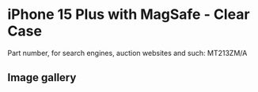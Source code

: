 
# iPhone 15 Plus  with MagSafe - Clear Case

Part number, for search engines, auction websites and such: MT213ZM/A

## Image gallery

<div style={{ width: "768px" }}>
  <GalleryComponent
    images={[
      {
        original: "/everysource/MT213.webp",
        thumbnail: "/everypreview/MT213.webp",
      },
      {
        original: "/everysource/MT213_AV1.webp",
        thumbnail: "/everypreview/MT213_AV1.webp",
      },
      {
        original: "/everysource/MT213_AV2.webp",
        thumbnail: "/everypreview/MT213_AV2.webp",
      },
      {
        original: "/everysource/MT213_AV3.webp",
        thumbnail: "/everypreview/MT213_AV3.webp",
      },
      {
        original: "/everysource/MT213_AV4.webp",
        thumbnail: "/everypreview/MT213_AV4.webp",
      }
    ]}
  />
</div>